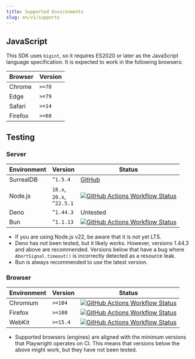 ```yaml
---
title: Supported Environments
slug: en/v1/supports
---
```



## JavaScript

This SDK uses `bigint`, so it requires ES2020 or later as the JavaScript language specification. It is expected to work in the following browsers:

| Browser | Version |
| --- | --- |
| Chrome  | `>=78` |
| Edge    | `>=79` |
| Safari  | `>=14` |
| Firefox | `>=68` |

## Testing

### Server

| Environment | Version | Status |
| --- | --- | --- |
| SurrealDB | `^1.5.4` | [GitHub](https://github.com/surrealdb/surrealdb) |
| Node.js   | `18.x`,<br/>`20.x`,<br/>`^22.5.1` | [![GitHub Actions Workflow Status](https://img.shields.io/github/actions/workflow/status/tai-kun/surrealdb.js/nodejs.yml?branch=v1&logo=Node.js&label=Node.js)](https://github.com/tai-kun/surrealdb.js/actions/workflows/nodejs.yml) |
| Deno      | `^1.44.3` | Untested |
| Bun       | `^1.1.13` | [![GitHub Actions Workflow Status](https://img.shields.io/github/actions/workflow/status/tai-kun/surrealdb.js/bun.yml?branch=v1&logo=Bun&label=Bun)](https://github.com/tai-kun/surrealdb.js/actions/workflows/bun.yml) |

- If you are using Node.js v22, be aware that it is not yet LTS.
- Deno has not been tested, but it likely works. However, versions 1.44.3 and above are recommended. Versions below that have a bug where `AbortSignal.timeout()` is incorrectly detected as a resource leak.
- Bun is always recommended to use the latest version.

### Browser

| Environment | Version | Status |
| --- | --- | --- |
| Chromium  | `>=104` | [![GitHub Actions Workflow Status](https://img.shields.io/github/actions/workflow/status/tai-kun/surrealdb.js/chromium.yml?branch=v1&logo=googlechrome&label=Chromium)](https://github.com/tai-kun/surrealdb.js/actions/workflows/chromium.yml) |
| Firefox | `>=100` | [![GitHub Actions Workflow Status](https://img.shields.io/github/actions/workflow/status/tai-kun/surrealdb.js/firefox.yml?branch=v1&logo=Firefox&label=Firefox)](https://github.com/tai-kun/surrealdb.js/actions/workflows/firefox.yml) |
| WebKit  | `>=15.4` | [![GitHub Actions Workflow Status](https://img.shields.io/github/actions/workflow/status/tai-kun/surrealdb.js/webkit.yml?branch=v1&style=flat&logo=safari&label=WebKit)](https://github.com/tai-kun/surrealdb.js/actions/workflows/webkit.yml) |

- Supported browsers (engines) are aligned with the minimum versions that Playwright operates on CI. This means that versions below the above might work, but they have not been tested.
